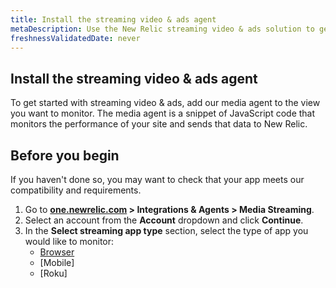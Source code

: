 ```yaml
---
title: Install the streaming video & ads agent
metaDescription: Use the New Relic streaming video & ads solution to get deep visibility and actionable insights into real users' experiences.
freshnessValidatedDate: never
---
```


## Install the streaming video & ads agent

To get started with streaming video & ads, add our media agent to the view you want to monitor. The media agent is a snippet of JavaScript code that monitors the performance of your site and sends that data to New Relic.

## Before you begin

If you haven't done so, you may want to check that your app meets our compatibility and requirements.

1. Go to <DNT>**[one.newrelic.com](https://one.newrelic.com) > Integrations & Agents > Media Streaming**</DNT>.
2. Select an account from the **Account** dropdown and click **Continue**.
3. In the **Select streaming app type** section, select the type of app you would like to monitor:
    - [Browser](/docs/streaming-video-&-ads/installation/browser/getting-started-with-browser-agent/)
    - [Mobile]
    - [Roku]
